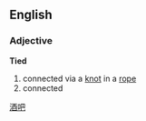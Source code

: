 ==English==
===Adjective===
'''Tied'''
# connected via a [[knot]] in a [[rope]]
# connected
[http://www.yipu.com.cn/shangjia/info7.html 酒吧]